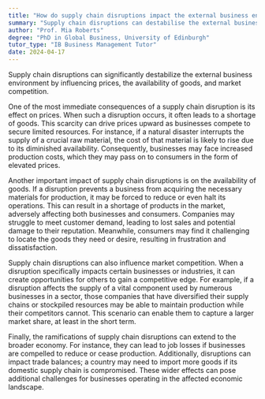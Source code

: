 ```yaml
---
title: "How do supply chain disruptions impact the external business environment?"
summary: "Supply chain disruptions can destabilise the external business environment by affecting prices, availability of goods, and market competition."
author: "Prof. Mia Roberts"
degree: "PhD in Global Business, University of Edinburgh"
tutor_type: "IB Business Management Tutor"
date: 2024-04-17
---
```


Supply chain disruptions can significantly destabilize the external business environment by influencing prices, the availability of goods, and market competition.

One of the most immediate consequences of a supply chain disruption is its effect on prices. When such a disruption occurs, it often leads to a shortage of goods. This scarcity can drive prices upward as businesses compete to secure limited resources. For instance, if a natural disaster interrupts the supply of a crucial raw material, the cost of that material is likely to rise due to its diminished availability. Consequently, businesses may face increased production costs, which they may pass on to consumers in the form of elevated prices.

Another important impact of supply chain disruptions is on the availability of goods. If a disruption prevents a business from acquiring the necessary materials for production, it may be forced to reduce or even halt its operations. This can result in a shortage of products in the market, adversely affecting both businesses and consumers. Companies may struggle to meet customer demand, leading to lost sales and potential damage to their reputation. Meanwhile, consumers may find it challenging to locate the goods they need or desire, resulting in frustration and dissatisfaction.

Supply chain disruptions can also influence market competition. When a disruption specifically impacts certain businesses or industries, it can create opportunities for others to gain a competitive edge. For example, if a disruption affects the supply of a vital component used by numerous businesses in a sector, those companies that have diversified their supply chains or stockpiled resources may be able to maintain production while their competitors cannot. This scenario can enable them to capture a larger market share, at least in the short term.

Finally, the ramifications of supply chain disruptions can extend to the broader economy. For instance, they can lead to job losses if businesses are compelled to reduce or cease production. Additionally, disruptions can impact trade balances; a country may need to import more goods if its domestic supply chain is compromised. These wider effects can pose additional challenges for businesses operating in the affected economic landscape.
    